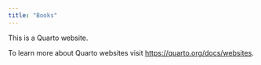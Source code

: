```yaml
---
title: "Books"
---
```


This is a Quarto website.

To learn more about Quarto websites visit <https://quarto.org/docs/websites>.
